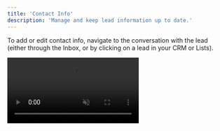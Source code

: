 ```yaml
---
title: 'Contact Info'
description: 'Manage and keep lead information up to date.'
---
```


To add or edit contact info, navigate to the conversation with the lead (either through the Inbox, or by clicking on a lead in your CRM or Lists).

<video autoplay="true" muted="true" loop playsinline className="w-full aspect-video" src="/videos/guides_edit_contact.mp4" />
In the sidebar, simply fill in or edit the necessary contact details such as name, email, or website directly into the designated fields. Contact details will auto-save as you make changes, so you can move extremely quickly.